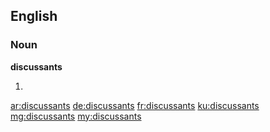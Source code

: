 ==English==

===Noun===
'''discussants'''

# {{plural of|discussant}}

[[ar:discussants]]
[[de:discussants]]
[[fr:discussants]]
[[ku:discussants]]
[[mg:discussants]]
[[my:discussants]]